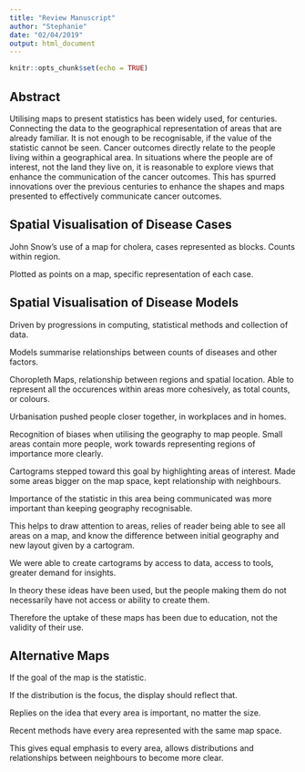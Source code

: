 ```yaml
---
title: "Review Manuscript"
author: "Stephanie"
date: "02/04/2019"
output: html_document
---
```


```r
knitr::opts_chunk$set(echo = TRUE)
```

## Abstract

Utilising maps to present statistics has been widely used, for centuries.
Connecting the data to the geographical representation of areas that are already familiar.
It is not enough to be recognisable, if the value of the statistic cannot be seen. Cancer outcomes directly relate to the people living within a geographical area. In situations where the people are of interest, not the land they live on, it is reasonable to explore views that enhance the communication of the cancer outcomes. This has spurred innovations over the previous centuries to enhance the shapes and maps presented to effectively communicate cancer outcomes.


## Spatial Visualisation of Disease Cases

John Snow's use of a map for cholera, cases represented as blocks. Counts within region.

Plotted as points on a map, specific representation of each case.

## Spatial Visualisation of Disease Models

Driven by progressions in computing, statistical methods and collection of data.

Models summarise relationships between counts of diseases and other factors.

Choropleth Maps, relationship between regions and spatial location. Able to represent all the occurences within areas more cohesively, as total counts, or colours.
 
Urbanisation pushed people closer together, in workplaces and in homes.

Recognition of biases when utilising the geography to map people. Small areas contain more people, work towards representing regions of importance more clearly.

Cartograms stepped toward this goal by highlighting areas of interest. Made some areas bigger on the map space, kept relationship with neighbours.

Importance of the statistic in this area being communicated was more important than keeping geography recognisable.

This helps to draw attention to areas, relies of reader being able to see all areas on a map, and know the difference between initial geography and new layout given by a cartogram.

We were able to create cartograms by access to data, access to tools, greater demand for insights.

In theory these ideas have been used, but the people making them do not necessarily have not access or ability to create them.

Therefore the uptake of these maps has been due to education, not the validity of their use.

## Alternative Maps

If the goal of the map is the statistic.

If the distribution is the focus, the display should reflect that.

Replies on the idea that every area is important, no matter the size.

Recent methods have every area represented with the same map space.

This gives equal emphasis to every area, allows distributions and relationships between neighbours to become more clear.


